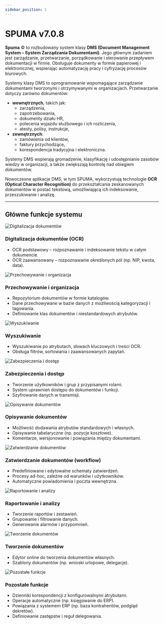 ```yaml
---
sidebar_position: 1
---
```


# SPUMA v7.0.8

**Spuma** © to rozbudowany system klasy **DMS (Document Management System – System Zarządzania Dokumentami)**. Jego głównym zadaniem jest zarządzanie, przetwarzanie, porządkowanie i sterowanie przepływem dokumentacji w firmie. Obsługuje dokumenty w formie papierowej i elektronicznej, wspierając automatyzację pracy i cyfryzację procesów biurowych.

Systemy klasy DMS to oprogramowanie wspomagające zarządzanie dokumentami tworzonymi i otrzymywanymi w organizacjach. Przetwarzanie dotyczy zarówno dokumentów:

- **wewnętrznych**, takich jak:
  - zarządzenia,
  - zapotrzebowania,
  - dokumenty działu HR,
  - polecenia wyjazdu służbowego i ich rozliczenia,
  - atesty, polisy, instrukcje,
- **zewnętrznych**:
  - zamówienia od klientów,
  - faktury przychodzące,
  - korespondencja tradycyjna i elektroniczna.

Systemy DMS wspierają gromadzenie, klasyfikację i udostępnianie zasobów wiedzy w organizacji, a także zwiększają kontrolę nad obiegiem dokumentów.

Nowoczesne aplikacje DMS, w tym SPUMA, wykorzystują technologie **OCR (Optical Character Recognition)** do przekształcania zeskanowanych dokumentów w postać tekstową, umożliwiającą ich indeksowanie, przeszukiwanie i analizę.

---

## Główne funkcje systemu

<div
  style={{
    display: 'grid',
    gridTemplateColumns: 'repeat(3, 1fr)',
    gap: '2rem',
    maxWidth: '1200px',
    margin: '2rem auto',
  }}
>

  <div style={{ textAlign: 'left' }}>
    <img src="/img/logo.svg" alt="Digitalizacja dokumentów" style={{ width: '64px', height: '64px' }} />
    <h3>Digitalizacja dokumentów (OCR)</h3>
    <ul>
      <li>OCR podstawowy – rozpoznawanie i indeksowanie tekstu w całym dokumencie.</li>
      <li>OCR zaawansowany – rozpoznawanie określonych pól (np. NIP, kwota, data).</li>
    </ul>
  </div>

  <div style={{ textAlign: 'left' }}>
    <img src="/img/logo.svg" alt="Przechowywanie i organizacja" style={{ width: '64px', height: '64px' }} />
    <h3>Przechowywanie i organizacja</h3>
    <ul>
      <li>Repozytorium dokumentów w formie katalogów.</li>
      <li>Dane przechowywane w bazie danych z możliwością kategoryzacji i tagowania.</li>
      <li>Definiowanie klas dokumentów i niestandardowych atrybutów.</li>
    </ul>
  </div>

  <div style={{ textAlign: 'left' }}>
    <img src="/img/logo.svg" alt="Wyszukiwanie" style={{ width: '64px', height: '64px' }} />
    <h3>Wyszukiwanie</h3>
    <ul>
      <li>Wyszukiwanie po atrybutach, słowach kluczowych i treści OCR.</li>
      <li>Obsługa filtrów, sortowania i zaawansowanych zapytań.</li>
    </ul>
  </div>

  <div style={{ textAlign: 'left' }}>
    <img src="/img/logo.svg" alt="Zabezpieczenia i dostęp" style={{ width: '64px', height: '64px' }} />
    <h3>Zabezpieczenia i dostęp</h3>
    <ul>
      <li>Tworzenie użytkowników i grup z przypisanymi rolami.</li>
      <li>System uprawnień dostępu do dokumentów i funkcji.</li>
      <li>Szyfrowanie danych w transmisji.</li>
    </ul>
  </div>

  <div style={{ textAlign: 'left' }}>
    <img src="/img/logo.svg" alt="Opisywanie dokumentów" style={{ width: '64px', height: '64px' }} />
    <h3>Opisywanie dokumentów</h3>
    <ul>
      <li>Możliwość dodawania atrybutów standardowych i własnych.</li>
      <li>Opisywanie tabelaryczne (np. pozycje kosztowe).</li>
      <li>Komentarze, wersjonowanie i powiązania między dokumentami.</li>
    </ul>
  </div>

  <div style={{ textAlign: 'left' }}>
    <img src="/img/logo.svg" alt="Zatwierdzanie dokumentów" style={{ width: '64px', height: '64px' }} />
    <h3>Zatwierdzanie dokumentów (workflow)</h3>
    <ul>
      <li>Predefiniowane i edytowalne schematy zatwierdzeń.</li>
      <li>Procesy ad-hoc, zależne od warunków i użytkowników.</li>
      <li>Automatyczne powiadomienia i poczta wewnętrzna.</li>
    </ul>
  </div>

  <div style={{ textAlign: 'left' }}>
    <img src="/img/logo.svg" alt="Raportowanie i analizy" style={{ width: '64px', height: '64px' }} />
    <h3>Raportowanie i analizy</h3>
    <ul>
      <li>Tworzenie raportów i zestawień.</li>
      <li>Grupowanie i filtrowanie danych.</li>
      <li>Generowanie alarmów i przypomnień.</li>
    </ul>
  </div>

  <div style={{ textAlign: 'left' }}>
    <img src="/img/logo.svg" alt="Tworzenie dokumentów" style={{ width: '64px', height: '64px' }} />
    <h3>Tworzenie dokumentów</h3>
    <ul>
      <li>Edytor online do tworzenia dokumentów własnych.</li>
      <li>Szablony dokumentów (np. wnioski urlopowe, delegacje).</li>
    </ul>
  </div>

  <div style={{ textAlign: 'left' }}>
    <img src="/img/logo.svg" alt="Pozostałe funkcje" style={{ width: '64px', height: '64px' }} />
    <h3>Pozostałe funkcje</h3>
    <ul>
      <li>Dzienniki korespondencji z konfigurowalnymi atrybutami.</li>
      <li>Operacje automatyczne (np. księgowanie do ERP).</li>
      <li>Powiązania z systemem ERP (np. baza kontrahentów, podgląd dekretów).</li>
      <li>Definiowanie zastępstw i reguł delegowania.</li>
    </ul>
  </div>

</div>

